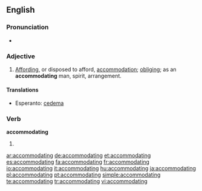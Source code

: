==English==
===Pronunciation===
*{{IPA|/əˌkɒməˈdeɪtɪŋ/}}
===Adjective===
{{en-adj}}
# [[affording|Affording]], or disposed to afford, [[accommodation]]; [[obliging]]; as an '''accommodating''' man, spirit, arrangement.

====Translations====
* Esperanto: [[cedema]]

===Verb===
'''accommodating'''

# {{present participle of|[[accommodate]]}}

[[ar:accommodating]]
[[de:accommodating]]
[[et:accommodating]]
[[es:accommodating]]
[[fa:accommodating]]
[[fr:accommodating]]
[[io:accommodating]]
[[it:accommodating]]
[[hu:accommodating]]
[[ja:accommodating]]
[[pl:accommodating]]
[[pt:accommodating]]
[[simple:accommodating]]
[[te:accommodating]]
[[tr:accommodating]]
[[vi:accommodating]]